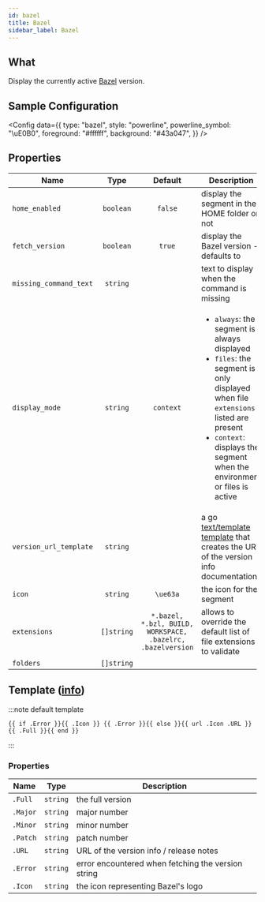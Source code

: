 ```yaml
---
id: bazel
title: Bazel
sidebar_label: Bazel
---
```


## What

Display the currently active [Bazel][bazel-github] version.

## Sample Configuration


<Config
  data={{
    type: "bazel",
    style: "powerline",
    powerline_symbol: "\uE0B0",
    foreground: "#ffffff",
    background: "#43a047",
  }}
/>

## Properties

| Name                   | Type       | Default                                                     | Description                                                                                                                                                                                                                          |
| ---------------------- | :--------: | :---------------------------------------------------------: | ------------------------------------------------------------------------------------------------------------------------------------------------------------------------------------------------------------------------------------ |
| `home_enabled`         | `boolean`  | `false`                                                     | display the segment in the HOME folder or not                                                                                                                                                                                        |
| `fetch_version`        | `boolean`  | `true`                                                      | display the Bazel version - defaults to                                                                                                                                                                                              |
| `missing_command_text` | `string`   |                                                             | text to display when the command is missing                                                                                                                                                                                          |
| `display_mode`         | `string`   | `context`                                                   | <ul><li>`always`: the segment is always displayed</li><li>`files`: the segment is only displayed when file `extensions` listed are present</li><li>`context`: displays the segment when the environment or files is active</li></ul> |
| `version_url_template` | `string`   |                                                             | a go [text/template][go-text-template] [template][templates] that creates the URL of the version info documentation                                                                                                                  |
| `icon`                 | `string`   | `\ue63a`                                                    | the icon for the segment                                                                                                                                                                                                             |
| `extensions`           | `[]string` | `*.bazel, *.bzl, BUILD, WORKSPACE, .bazelrc, .bazelversion` | allows to override the default list of file extensions to validate                                                                                                                                                                   |
| `folders`              | `[]string` |                                                             |                                                                                                                                                                                                                                      |

## Template ([info][templates])

:::note default template

```template
{{ if .Error }}{{ .Icon }} {{ .Error }}{{ else }}{{ url .Icon .URL }} {{ .Full }}{{ end }}
```

:::

### Properties

| Name     | Type     | Description                                        |
| -------- | -------- | -------------------------------------------------- |
| `.Full`  | `string` | the full version                                   |
| `.Major` | `string` | major number                                       |
| `.Minor` | `string` | minor number                                       |
| `.Patch` | `string` | patch number                                       |
| `.URL`   | `string` | URL of the version info / release notes            |
| `.Error` | `string` | error encountered when fetching the version string |
| `.Icon`  | `string` | the icon representing Bazel's logo                 |

[bazel-github]: https://github.com/bazelbuild/bazel
[go-text-template]: https://golang.org/pkg/text/template/
[templates]: /docs/configuration/templates

